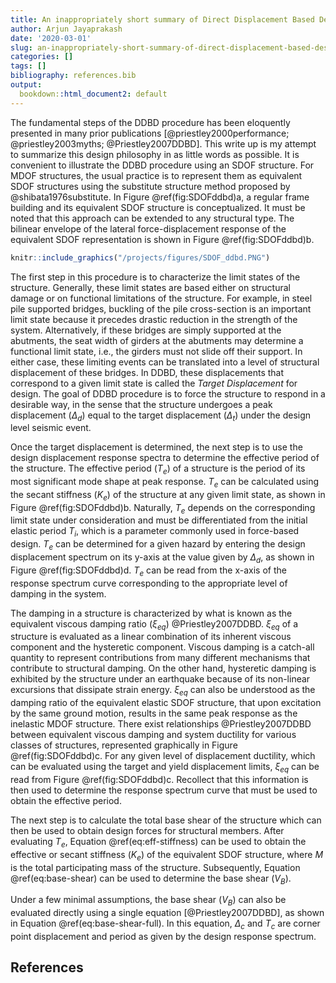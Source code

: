 ```yaml
---
title: An inappropriately short summary of Direct Displacement Based Design
author: Arjun Jayaprakash
date: '2020-03-01'
slug: an-inappropriately-short-summary-of-direct-displacement-based-design
categories: []
tags: []
bibliography: references.bib
output:
  bookdown::html_document2: default
---
```


The fundamental steps of the DDBD procedure has been eloquently presented in many prior publications [@priestley2000performance; @priestley2003myths; @Priestley2007DDBD]. This write up is my attempt to summarize this design philosophy in as little words as possible. It is convenient to illustrate the DDBD procedure using an SDOF structure. For MDOF structures, the usual practice is to represent them as equivalent SDOF structures using the substitute structure method proposed by @shibata1976substitute. In Figure \@ref(fig:SDOFddbd)a, a regular frame building and its equivalent SDOF structure is conceptualized. It must be noted that this approach can be extended to any structural type. The bilinear envelope of the lateral force-displacement response of the equivalent SDOF representation is shown in Figure \@ref(fig:SDOFddbd)b.

```r
knitr::include_graphics("/projects/figures/SDOF_ddbd.PNG")
```

The first step in this procedure is to characterize the limit states of the structure. Generally, these limit states are based either on structural damage or on functional limitations of the structure. For example, in steel pile supported bridges, buckling of the pile cross-section is an important limit state because it precedes drastic reduction in the strength of the system. Alternatively, if these bridges are simply supported at the abutments, the seat width of girders at the abutments may determine a functional limit state, i.e., the girders must not slide off their support. In either case, these limiting events can be translated into a level of structural displacement of these bridges. In DDBD, these displacements that correspond to a given limit state is called the _Target Displacement_ for design. The goal of DDBD procedure is to force the structure to respond in a desirable way, in the sense that the structure undergoes a peak displacement ($\Delta_d$) equal to the target displacement ($\Delta_t$) under the design level seismic event.

Once the target displacement is determined, the next step is to use the design displacement response spectra to determine the effective period of the structure. The effective period ($T_{e}$) of a structure is the period of its most significant mode shape at peak response. $T_{e}$ can be calculated using the secant stiffness ($K_e$) of the structure at any given limit state, as shown in Figure \@ref(fig:SDOFddbd)b. Naturally, $T_{e}$ depends on the corresponding limit state under consideration and must be differentiated from the initial elastic period $T_i$, which is a parameter commonly used in force-based design. $T_{e}$ can be determined for a given hazard by entering the design displacement spectrum on its y-axis at the value given by $\Delta_d$, as shown in Figure \@ref(fig:SDOFddbd)d. $T_{e}$ can be read from the x-axis of the response spectrum curve corresponding to the appropriate level of damping in the system. 

The damping in a structure is characterized by what is known as the equivalent viscous damping ratio ($\xi_{eq}$) @Priestley2007DDBD. $\xi_{eq}$ of a structure is evaluated as a linear combination of its inherent viscous component and the hysteretic component. Viscous damping is a catch-all quantity to represent contributions from many different mechanisms that contribute to structural damping. On the other hand, hysteretic damping is exhibited by the structure under an earthquake because of its non-linear excursions that dissipate strain energy. $\xi_{eq}$ can also be understood as the damping ratio of the equivalent elastic SDOF structure, that upon excitation by the same ground motion, results in the same peak response as the inelastic MDOF structure. There exist relationships @Priestley2007DDBD between equivalent viscous damping and system ductility for various classes of structures, represented graphically in Figure \@ref(fig:SDOFddbd)c. For any given level of displacement ductility, which can be evaluated using the target and yield displacement limits, $\xi_{eq}$ can be read from Figure \@ref(fig:SDOFddbd)c. Recollect that this information is then used to determine the response spectrum curve that must be used to obtain the effective period.

The next step is to calculate the total base shear of the structure which can then be used to obtain design forces for structural members. After evaluating $T_{e}$, Equation \@ref(eq:eff-stiffness) can be used to obtain the effective or secant stiffness ($K_e$) of the equivalent SDOF structure, where $M$ is the total participating mass of the structure. Subsequently, Equation \@ref(eq:base-shear) can be used to determine the base shear ($V_B$). 

\begin{equation}
K_e = 4 \pi^2 \dfrac{M}{T_e^2} (\#eq:eff-stiffness)
\end{equation}

\begin{equation}
V_B = K_e \Delta_t (\#eq:base-shear)
\end{equation}

Under a few minimal assumptions, the base shear ($V_B$) can also be evaluated directly using a single equation [@Priestley2007DDBD], as shown in Equation \@ref(eq:base-shear-full). In this equation, $\Delta_c$ and $T_c$ are corner point displacement and period as given by the design response spectrum.

\begin{align}
V_B = \dfrac{4 \pi^2 M}{\Delta_t} \left ( \dfrac{\Delta_c}{T_c}\right )^2 \dfrac{7}{2 + \xi_{eq}} (\#eq:base-shear-full)
\end{align}


## References